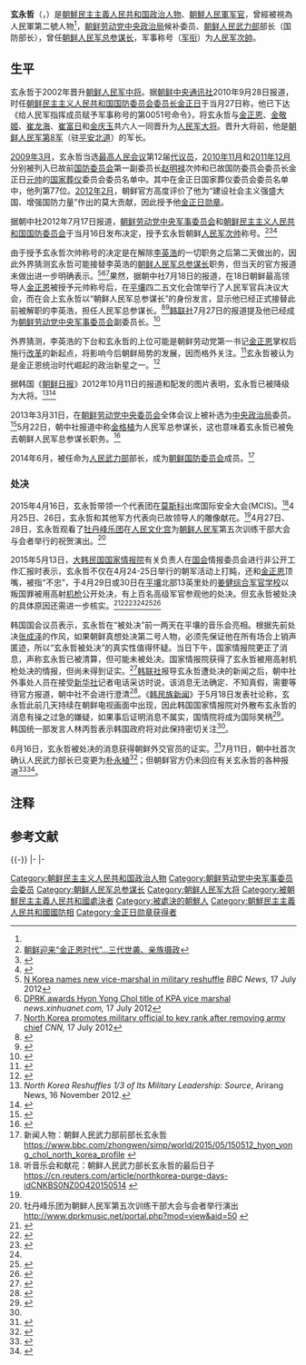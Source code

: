 {{noteTA
|1 = zh-cn:朝鲜民主主义人民共和国; zh-tw:朝鮮民主主義人民共和國; zh-hk:朝鮮民主主義人民共和國;
|2 = zh-cn:朝鲜; zh-tw:北韓; zh-hk:北韓;
|3 = zh-cn:韩国; zh-tw:南韓; zh-hk:南韓;
|4 = zh-hans:朝鲜人民军; zh-hant:朝鮮人民軍;
|5 = zh-hans:朝鲜劳动党; zh-hant:朝鮮勞動黨;
|6 = zh-hans:朝鲜日报; zh-hant:朝鮮日報;
|7 = zh-hans:朝鲜人民; zh-hant:朝鮮人民;
|8 = zh-hans:朝鲜中央; zh-hant:朝鮮中央;
}}

{{Infobox military person
| name          = 玄永哲<br />{{lang|ko|현영철}}
| image         =Hyon Yong-chol.jpg
| caption       = 
| birth_date    = {{Birth date|1949|1|11|}}<ref>{{cite web |url=http://library.unikorea.go.kr/search/DetailView.ax?cid=234738 |title=북한주요인사인물정보 2014 |trans_title=朝鲜主要人物2014人事信息 |language=ko |accessdate=2015-05-13 |archive-date=2014-09-10 |archive-url=https://web.archive.org/web/20140910045320/http://library.unikorea.go.kr/search/DetailView.ax?cid=234738 |dead-url=yes }}</ref>
| death_date    = {{Death date and age|2015|4|30|1949|1|11}}
| placeofburial_label = 
| placeofburial = 
| birth_place  = 
| death_place  = {{PRK}}[[平壤市|平壤市]]
| placeofburial_coordinates = <!-- {{coord|LAT|LONG|display=inline,title}} -->
| nationality   = {{DPRK}}
| party = {{WPK}}
| nickname      =
| allegiance    = {{DPRK}}<br>{{WPK}}
| branch        = {{KPA-Army}}
| serviceyears  = 
| rank          = 次帥
| unit          =
| commands      =
| battles       =
| awards        = 
| relations     =
| laterwork     =
}}
{{Infobox Korean name
|context = north
|hangul = 현영철
|hanja = 玄永哲
|rr =
|mr = Hyŏn Yŏngch'ŏl
}}

'''玄永哲'''{{NoteTag|曾译'''玄英哲'''。}}（{{lang-ko|현영철}}，{{bd|1949年|1月11日|2015年|4月30日<ref name="UPI">{{Cite news |url = http://www.upi.com/Top_News/World-News/2015/06/15/North-Korea-officially-confirmed-Hyon-Yong-Chols-execution-says-source/3271434354542 |title = North Korea officially confirmed Hyon Yong Chol's execution |last =  |first =  |date = 15 June 2015 |publisher = [[United_Press_International|United Press International]] |access-date = 15 June 2015 |archive-url = https://web.archive.org/web/20150909153117/http://www.upi.com/Top_News/World-News/2015/06/15/North-Korea-officially-confirmed-Hyon-Yong-Chols-execution-says-source/3271434354542 |archive-date = 2015-09-09 |dead-url = no }}</ref><ref name="BBCNews">{{Cite news |url = http://www.bbc.co.uk/news/world-asia-32716835 |title = Hyon Yong-chol, the general who rose out of obscurity |last =  |first =  |date = 13 May 2015 |publisher = [[BBC_News|BBC News]] |access-date = 13 May 2015 |archive-url = https://web.archive.org/web/20150915202248/http://www.bbc.co.uk/news/world-asia-32716835 |archive-date = 2015-09-15 |dead-url = no }}</ref> |catIdx=Hyun}}）是[[朝鮮民主主義人民共和国|朝鮮民主主義人民共和国]][[政治人物|政治人物]]、[[朝鮮人民軍|朝鮮人民軍]][[朝鲜民主主义人民共和国军官列表|军官]]，曾經被視為人民軍第二號人物<ref name="韩联社20150513b" />，[[朝鲜劳动党|朝鲜劳动党]][[朝鲜劳动党中央政治局|中央政治局]]候补委员、[[朝鲜民主主义人民共和国人民武装力量部|朝鲜人民武力部]]部长（国防部长），曾任[[朝鲜人民军总参谋部|朝鲜人民军总参谋长]]，军事称号（[[朝鲜军衔|军衔]]）为[[朝鮮民主主義人民共和國軍官列表#朝鲜人民军次帥|人民军次帥]]。

== 生平 ==

玄永哲于2002年晋升[[朝鲜人民军|朝鲜人民军]][[中将|中将]]。据[[朝鲜中央通讯社|朝鲜中央通讯社]]2010年9月28日报道，时任[[朝鲜民主主义人民共和国国防委员会委员长|朝鲜民主主义人民共和国国防委员会委员长]][[金正日|金正日]]于当月27日称，他已下达《给人民军指挥成员赋予军事称号的第0051号命令》，将玄永哲与[[金正恩|金正恩]]、[[金敬姬|金敬姬]]、[[崔龙海|崔龙海]]、[[崔富日|崔富日]]和[[金庆玉|金庆玉]]共六人一同晋升为[[朝鮮民主主義人民共和國軍官列表#2010年9月晋升|人民军大将]]。晋升大将前，他是[[朝鲜人民军第8军|朝鲜人民军第8军]]（驻[[平安北道|平安北道]]）的军长。

[[2009年3月|2009年3月]]，玄永哲当选[[最高人民会议|最高人民会议]]第12届[[议员|代议员]]，[[2010年11月|2010年11月]]和[[2011年12月|2011年12月]]分别被列入已故前[[朝鲜国防委员会|国防委员会]]第一副委员长[[赵明禄|赵明禄]]次帅和已故国防委员会委员长金正日[[朝鮮民主主義人民共和國軍官列表#朝鲜民主主义人民共和国元帅|元帅]]{{NoteTag|后追授[[朝鮮民主主義人民共和國軍官列表#朝鲜民主主义人民共和国大元帅|大元帅]]。}}的[[国葬|国家葬仪]]委员会委员名单中。其中在金正日国家葬仪委员会委员名单中，他列第77位。[[2012年2月|2012年2月]]，朝鲜官方高度评价了他为“建设社会主义强盛大国、增强国防力量”作出的莫大贡献，因此授予他[[金正日勋章|金正日勋章]]。

据朝中社2012年7月17日报道，[[朝鲜劳动党中央军事委员会|朝鲜劳动党中央军事委员会]]和[[朝鲜民主主义人民共和国国防委员会|朝鲜民主主义人民共和国国防委员会]]于当月16日发布决定，授予玄永哲朝鲜[[朝鮮民主主義人民共和國軍官列表#朝鲜人民军次帅|人民军次帅]]称号。<ref>[http://china.donga.com/gb/srv/service.php3?biid=2010092990568  朝鲜迎来“金正恩时代”…三代世袭、亲族摄政]{{dead link|date=2018年1月 |bot=InternetArchiveBot |fix-attempted=yes }}</ref><ref>{{cite web|url=http://world.cankaoxiaoxi.com/2012/0717/61380.shtml|title=朝中社：朝鲜授予玄永哲人民军次帅军衔_国际频道_《参考消息》官方网站|website=world.cankaoxiaoxi.com|access-date=2012-07-17|archive-url=https://web.archive.org/web/20120721060334/http://world.cankaoxiaoxi.com/2012/0717/61380.shtml|archive-date=2012-07-21|dead-url=no}}</ref><ref>{{cite news |title=朝鲜授予玄永哲人民军次帅称号 |url=http://news.163.com/12/0717/05/86JGD97F00014JB5.html |accessdate=2012-07-17 |newspaper=网易 |archiveurl=https://web.archive.org/web/20120718094312/http://news.163.com/12/0717/05/86JGD97F00014JB5.html |archivedate=2012-07-18 |deadurl=yes }}</ref>

由于授予玄永哲次帅称号的决定是在解除[[李英浩|李英浩]]的一切职务之后第二天做出的，因此外界猜测玄永哲可能接替李英浩的[[朝鲜人民军总参谋部#历任总参谋长|朝鲜人民军总参谋长]]职务，但当天的官方报道未做出进一步明确表示。<ref>[http://www.bbc.co.uk/news/world-asia-18865891 N Korea names new vice-marshal in military reshuffle] {{Wayback|url=http://www.bbc.co.uk/news/world-asia-18865891 |date=20120717061157 }} ''BBC News,'' 17 July 2012</ref><ref>[http://news.xinhuanet.com/english/world/2012-07/17/c_123420259.htm DPRK awards Hyon Yong Chol title of KPA vice marshal] {{Wayback|url=http://news.xinhuanet.com/english/world/2012-07/17/c_123420259.htm |date=20120721070336 }} ''news.xinhuanet.com,'' 17 July 2012</ref><ref>[http://edition.cnn.com/2012/07/16/world/asia/north-korea-new-leader/index.html North Korea promotes military official to key rank after removing army chief] {{Wayback|url=http://edition.cnn.com/2012/07/16/world/asia/north-korea-new-leader/index.html |date=20120717072103 }} ''CNN,'' 17 July 2012</ref>果然，据朝中社7月18日的报道，在18日朝鲜最高领导人[[金正恩|金正恩]]被授予元帅称号后，在[[平壤|平壤]]四二五文化会馆举行了人民军官兵决议大会，而在会上玄永哲以“朝鲜人民军总参谋长”的身份发言，显示他已经正式接替此前被解职的李英浩，担任人民军总参谋长。<ref>{{Cite web |url=http://news.sohu.com/20120718/n348496055.shtml |title=玄永哲接替李英浩担任朝鲜人民军总参谋长 |access-date=2012-07-19 |archive-url=https://web.archive.org/web/20120722044952/http://news.sohu.com/20120718/n348496055.shtml |archive-date=2012-07-22 |dead-url=no }}</ref><ref>{{cite web|url=http://mil.sohu.com/20120719/n348549339.shtml|title=朝军总参谋长:金正恩是天下第一名将和钢铁统帅-搜狐军事频道|website=mil.sohu.com|access-date=2012-07-19|archive-url=https://web.archive.org/web/20120721005651/http://mil.sohu.com/20120719/n348549339.shtml|archive-date=2012-07-21|dead-url=no}}</ref>[[韩联社|韩联社]]7月27日的报道提及他已经成为[[朝鲜劳动党中央军事委员会|朝鲜劳动党中央军事委员会]]副委员长。<ref>{{cite web|url=https://cn.yna.co.kr/|title=韩联社（韩国联合通讯社）|website=韩联社（韩国联合通讯社）|access-date=2020-02-15|archive-url=https://web.archive.org/web/20200115022747/https://cn.yna.co.kr/|archive-date=2020-01-15|dead-url=no}}</ref>

外界猜测，李英浩的下台和玄永哲的上位可能是朝鲜劳动党第一书记[[金正恩|金正恩]]掌权后施行[[改革|改革]]的新起点，将影响今后朝鲜局势的发展，因而格外关注。<ref>{{Cite web |url=http://international.caixun.com/content/20120717/NE0377a5.html |title=李英浩被解职玄永哲获次帅称号 朝鲜改革新起点？ |access-date=2012-07-17 |archive-date=2012-07-19 |archive-url=https://web.archive.org/web/20120719021351/http://international.caixun.com/content/20120717/NE0377a5.html |dead-url=yes }}</ref>玄永哲被认为是金正恩统治时代崛起的政治新星之一。<ref name="yna">{{cite news |title = Hyon Yong-chol named vice marshal of N. Korean military |url = http://english.yonhapnews.co.kr/northkorea/2012/07/17/41/0401000000AEN20120717005700315F.HTML |accessdate = 17 July 2012 |agency = Yoanhap News Agency |date = 17 July 2012 |archive-url = https://web.archive.org/web/20131214035232/http://english.yonhapnews.co.kr/northkorea/2012/07/17/41/0401000000AEN20120717005700315F.HTML |archive-date = 2013-12-14 |dead-url = no }}</ref>

据韩国《[[朝鲜日报|朝鲜日报]]》2012年10月11日的报道和配发的图片表明，玄永哲已被降级为大将。<ref>''North Korea Reshuffles 1/3 of Its Military Leadership: Source'', Arirang News, 16 November 2012.</ref><ref>{{cite web|url=http://english.chosun.com/site/data/html_dir/2012/10/11/2012101100931.html|title=N.Korean Army Chief Demoted After Defections|website=english.chosun.com|access-date=2013-03-26|archive-url=https://web.archive.org/web/20130128023923/http://english.chosun.com/site/data/html_dir/2012/10/11/2012101100931.html|archive-date=2013-01-28|dead-url=no}}</ref>

2013年3月31日，在[[朝鲜劳动党中央委员会|朝鲜劳动党中央委员会]]全体会议上被补选为[[朝鲜劳动党中央政治局|中央政治局]]委员。<ref>{{Cite web |url=http://news.xinhuanet.com/2013-03/31/c_115224979.htm |title=朝鲜决定“经济建设和核武建设并行” |access-date=2013-03-31 |archive-url=https://web.archive.org/web/20130404054253/http://news.xinhuanet.com/2013-03/31/c_115224979.htm |archive-date=2013-04-04 |dead-url=no }}</ref>5月22日，朝中社报道中称[[金格植|金格植]]为人民军总参谋长，这也意味着玄永哲已被免去朝鲜人民军总参谋长职务。<ref>{{Cite web |url=http://www.kcna.kp/kcna.user.article.retrieveNewsViewInfoList.kcmsf;jsessionid=D419167366513C2F913FEE7646432141 |title=存档副本 |access-date=2013-05-22 |archive-date=2021-07-05 |archive-url=https://web.archive.org/web/20210705043632/http://www.kcna.kp/kcna.user.article.retrieveNewsViewInfoList.kcmsf;jsessionid=D419167366513C2F913FEE7646432141 |dead-url=no }}</ref>

2014年6月，被任命为[[人民武力部|人民武力部]]部长，成为[[朝鲜国防委员会|朝鲜国防委员会]]成员。<ref>新闻人物：朝鲜人民武力部前部长玄永哲 https://www.bbc.com/zhongwen/simp/world/2015/05/150512_hyon_yong_chol_north_korea_profile {{Wayback|url=https://www.bbc.com/zhongwen/simp/world/2015/05/150512_hyon_yong_chol_north_korea_profile |date=20190502204709 }}</ref>

=== 处决 ===

2015年4月16日，玄永哲带领一个代表团在[[莫斯科|莫斯科]]出席国际安全大会(MCIS)。<ref name = r>听音乐会和献花：朝鲜人民武力部长玄永哲的最后日子 https://cn.reuters.com/article/northkorea-purge-days-idCNKBS0NZ0O420150514 {{Wayback|url=https://cn.reuters.com/article/northkorea-purge-days-idCNKBS0NZ0O420150514 |date=20190502201053 }}</ref>4月25日、26日，玄永哲和其他军方代表向已故领导人的雕像献花。<ref name = r/>4月27日、28日，玄永哲观看了[[牡丹峰乐团|牡丹峰乐团]]在[[人民文化宫|人民文化宫]]为[[朝鲜人民军|朝鲜人民军]]第五次训练干部大会与会者举行的祝贺演出。<ref>牡丹峰乐团为朝鲜人民军第五次训练干部大会与会者举行演出 http://www.dprkmusic.net/portal.php?mod=view&aid=50 {{Wayback|url=http://www.dprkmusic.net/portal.php?mod=view&aid=50 |date=20210705040436 }}</ref>

2015年5月13日，[[大韩民国国家情报院|大韩民国国家情报院]]有关负责人在[[韩国国会|国会]]情报委员会进行非公开工作汇报时表示，玄永哲不仅在4月24-25日举行的朝军活动上打盹，还和[[金正恩|金正恩]]顶嘴，被指“不忠”，于4月29日或30日在[[平壤|平壤]]北部13英里处的[[姜健综合军官学校|姜健综合军官学校]]以叛国罪被用高射[[机枪|机枪]]公开处决，有上百名高级军官参观他的处决。但玄永哲被处决的具体原因还需进一步核实。<ref name="韩联社20150513b">{{cite news |title=朝军二号人物玄永哲以叛国罪被处决 |url=http://chinese.yonhapnews.co.kr/international/2015/05/13/0301000000ACK20150513001900881.HTML |agency=韩联社 |date=2015-05-13 |accessdate=2015-05-13 |archive-url=https://web.archive.org/web/20150517012956/http://chinese.yonhapnews.co.kr/international/2015/05/13/0301000000ACK20150513001900881.HTML |archive-date=2015-05-17 |dead-url=no }}</ref><ref name="韩联社20150513a">{{cite news |title=快讯：韩国情报机构称朝鲜人民武力部长玄永哲被枪决 |url=http://chinese.yonhapnews.co.kr/newpgm/9908000000.html?cid=ACK20150513001100881 |agency=韩联社 |date=2015-05-13 |accessdate=2015-05-21 |archive-url=https://web.archive.org/web/20171023090316/http://chinese.yonhapnews.co.kr/newpgm/9908000000.html?cid=ACK20150513001100881 |archive-date=2017-10-23 |dead-url=no }}</ref><ref>{{cite news |title = 朝鲜人民武力部长玄永哲因不服从金正恩被高射机枪当众处决--韩国情报机构 |url = http://cn.reuters.com/article/2015/05/13/northkorea-purge-idCNKBS0NY0EN20150513 |agency = 路透社 |quote = 位于美国的人权组织--朝鲜人权委员会上月表示，根据去年10月类似卫星图片，从射程看像是用ZPU-4高射机枪进行处决。 |date = 2015-05-13 |accessdate = 2015-05-21 |archive-url = https://web.archive.org/web/20150516032750/http://cn.reuters.com/article/2015/05/13/northkorea-purge-idCNKBS0NY0EN20150513 |archive-date = 2015-05-16 |dead-url = yes }}</ref><ref name="新民晚报20150513b" /><ref name="韩联社20150518">{{cite news |title=韩政府严正要求朝鲜停止侮辱韩国国家元首 |url=http://chinese.yonhapnews.co.kr/newpgm/9908000000.html?cid=ACK20150518002100881 |agency=韩联社 |quote=韩国国家情报院13日公开朝鲜人民武力部部长玄永哲被枪决的情报 |date=2015-05-18 |accessdate=2015-05-21 |archive-url=https://web.archive.org/web/20171023090233/http://chinese.yonhapnews.co.kr/newpgm/9908000000.html?cid=ACK20150518002100881 |archive-date=2017-10-23 |dead-url=no }}</ref><ref>{{cite news |title = 北 현영철 인민무력부장 처형?...아직 확인 안돼 |url = http://www.nocutnews.co.kr/news/4412621 |publisher = Nocutnews |date = 2015-05-14 |language = ko |access-date = 2015-05-14 |archive-url = https://web.archive.org/web/20160304191929/http://www.nocutnews.co.kr/news/4412621 |archive-date = 2016-03-04 |dead-url = no }}</ref>

韩国国会议员{{link-ko|辛京珉|신경민}}表示，玄永哲在“被处决”前一两天在平壤的音乐会亮相。根据先前处决[[张成泽|张成泽]]的作风，如果朝鲜真想处决第二号人物，必须先保证他在所有场合上销声匿迹，所以“玄永哲被处决”的真实性值得怀疑。当日下午，国家情报院更正了消息，声称玄永哲已被清算，但可能未被处决。国家情报院获得了玄永哲被用高射机枪处决的情报，但尚未得到证实。<ref>{{cite news |title=North Korea defense chief was purged, maybe not executed, says Seoul's spy agency |url=http://www.upi.com/Top_News/World-News/2015/05/13/North-Korea-defense-chief-was-purged-maybe-not-executed-says-Seouls-spy-agency/1931431522581/ |language=en |access-date=2015-05-14 |archive-url=https://web.archive.org/web/20150514060959/http://www.upi.com/Top_News/World-News/2015/05/13/North-Korea-defense-chief-was-purged-maybe-not-executed-says-Seouls-spy-agency/1931431522581/ |archive-date=2015-05-14 |dead-url=no }}</ref>[[韩联社|韩联社]]报导玄永哲遭处决的新闻之后，朝中社外事处人员在接受[[新华社|新华社]]记者电话采访时说，该消息无法确定、不知真假，需要等待官方报道，朝中社不会进行澄清<ref name="新民晚报20150513b">{{cite news |title=韩媒:朝鲜国防部长被枪决 朝鲜未对相关报道进行回应 |url=http://xmwb.xinmin.cn/html/2015-05/13/content_14_5.htm |work=新民晚报 |agency=新华社 |page=A14 |date=2015-05-13 |accessdate=2015-05-13 |quote=新华社上午电 韩联社13日在网站上发布消息称，韩国国家情报院有关负责人当天在国会情报委员会进行非公开工作汇报时表示，朝鲜人民武力部长玄永哲被枪决。截至目前，朝鲜尚未对相关报道进行回应。朝中社外事处相关人员在接受新华社记者电话采访时说，这是无法确定的消息，不知道真假，希望记者等待官方报道，朝中社不会进行澄清。 |archive-url=https://web.archive.org/web/20150516011445/http://xmwb.xinmin.cn/html/2015-05/13/content_14_5.htm |archive-date=2015-05-16 |dead-url=no }}</ref>。《[[韩民族日报|韩民族新闻]]》于5月18日发表社论称，玄永哲此前几天持续在朝鲜电视画面中出现，因此韩国国家情报院对外散布玄永哲的消息有操之过急的嫌疑，如果事后证明消息不属实，国情院将成为国际笑柄<ref>{{cite news |title=韩媒热炒“朝鲜干部外逃” 朝点名批朴槿惠以回击 |url=http://world.huanqiu.com/exclusive/2015-05/6468290.html |publisher=环球时报 |page=第2版 |date=2015-05-19 |accessdate=2015-05-19 |archive-url=https://web.archive.org/web/20150520181336/http://world.huanqiu.com/exclusive/2015-05/6468290.html |archive-date=2015-05-20 |dead-url=yes }}</ref>。韩国统一部发言人林丙哲表示韩国政府将对此保持密切关注<ref name="韩联社20150518"/>。

6月16日，玄永哲被处决的消息获得朝鲜外交官员的证实。<ref>{{cite web|url=https://www.breitbart.com/national-security/2015/06/16/north-korea-confirms-defense-official-executed-for-napping-at-meeting/|title=North Korea Confirms: Defense Official Executed for Napping at Meeting|first=Jordan|last=Schachtel|date=2015-06-16|website=Breitbart|access-date=2020-02-15|archive-url=https://web.archive.org/web/20200212233246/https://www.breitbart.com/national-security/2015/06/16/north-korea-confirms-defense-official-executed-for-napping-at-meeting/|archive-date=2020-02-12|dead-url=no}}</ref>7月11日，朝中社首次确认人民武力部长已变更为[[朴永植|朴永植]]<ref>{{cite news |title=Seoul: North Korea media confirms purging of defense chief |url=http://news.yahoo.com/seoul-north-korea-media-confirms-purging-defense-chief-030411677.html/ |publisher=Yahoo News, AP |accessdate=13 July 2015 |archive-url=https://web.archive.org/web/20151009094622/http://news.yahoo.com/seoul-north-korea-media-confirms-purging-defense-chief-030411677.html |archive-date=2015-10-09 |dead-url=no }}</ref>；但朝鲜官方仍未回应有关玄永哲的各种报道<ref>{{cite news |title = 朝鲜人民武力部设宴欢迎老挝高级军事代表团 |agency = 朝中社 |quote=朝中社平壤7月11日电 朝鲜人民武力部11日为到访的老挝高级军事代表团举行宴会。<br />由人革党中央书记兼国防部长森暖·赛雅拉率领的老挝高级军事代表团成员、老挝驻朝大使蓬坎·英塔布阿利，人民武力部部长朴永植、朝鲜人民军将领和军官出席了宴会。<br />朴永植在致词中说，老方代表团的此访是进一步发展凝结着前辈领袖的劳苦、历史悠久的朝老两国军队和两国人民之间友好团结与合作关系的重要契机。朝鲜人民军最高司令官金正恩对发展朝老友好合作关系予以深切关心。朝方将遵循他的意旨，同兄弟的老挝军队巩固纽带，扩大和发展合作关系。<br />森暖说，今天，老朝武力机关在友好、诚恳坦率的气氛中就两军合作关系进行探讨并达成共识，为不断发展友好关系做出了贡献。代表团的此访将为使由朝鲜人民的伟大领袖金日成主席和老挝人民的敬爱领袖凯山·丰威汉同志一起缔造和培育的老朝两军传统友好合作关系代代花开烂漫做出贡献。（完） |date=2015-07-11 |accessdate=2015-07-13 }}</ref><ref>{{cite news |title = 朴永植“火速升职”朝鲜防长 |url = http://news.xinhuanet.com/world/2015-07/13/c_128014698.htm |website = 新华网 |date = 2015-07-13 |accessdate = 2015-07-13 |archive-url = https://web.archive.org/web/20150718041913/http://news.xinhuanet.com/world/2015-07/13/c_128014698.htm |archive-date = 2015-07-18 |dead-url = no }}</ref>。

== 注释 ==
{{NoteFoot}}

== 参考文献 ==
{{Reflist}}

{{-}}
{{S-start}}
{{S-gov}}
{{S-bef|before=[[张正男|张正男]]}}
{{s-ttl|title=[[朝鲜民主主义人民共和国人民武装力量部|朝鲜民主主义人民共和国人民武装力量部]]部长|years=2014年—2015年}}
{{s-aft|after=[[朴永植|朴永植]]}}
|-
{{s-ppo}}
{{s-bef|before=[[崔龙海|崔龙海]]<br />[[李英浩|李英浩]]}}
{{s-ttl|title=[[朝鲜劳动党中央军事委员会|朝鲜劳动党中央军事委员会]]副委员长|alongside=[[崔龙海|崔龙海]]|years=2012年—2013年}}
{{s-aft|after=[[崔龙海|崔龙海]]}}
|-
{{S-mil}}
{{S-bef|before=[[李英浩|李英浩]]}}
{{s-ttl|title=[[朝鲜人民军总参谋长|朝鲜人民军总参谋长]]|years=2012年—2013年}}
{{s-aft|after=[[金格植|金格植]]}}
{{S-end}}
{{朝鮮元帥}}
[[Category:朝鲜民主主义人民共和国政治人物|Category:朝鲜民主主义人民共和国政治人物]]
[[Category:朝鲜劳动党中央军事委员会委员|Category:朝鲜劳动党中央军事委员会委员]]
[[Category:朝鲜人民军总参谋长|Category:朝鲜人民军总参谋长]]
[[Category:朝鲜人民军大将|Category:朝鲜人民军大将]]
[[Category:被朝鮮民主主義人民共和國處決者|Category:被朝鮮民主主義人民共和國處決者]]
[[Category:被處決的朝鮮人|Category:被處決的朝鮮人]]
[[Category:朝鮮民主主義人民共和國國防相|Category:朝鮮民主主義人民共和國國防相]]
[[Category:金正日勋章获得者|Category:金正日勋章获得者]]